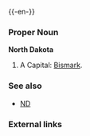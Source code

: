 {{wikipedia}}
{{-en-}}

===Proper Noun===
'''North Dakota'''
#A {{USstate}}  Capital: [[Bismark]].
===See also===
*[[ND]]
===External links===
{{pedialite}}